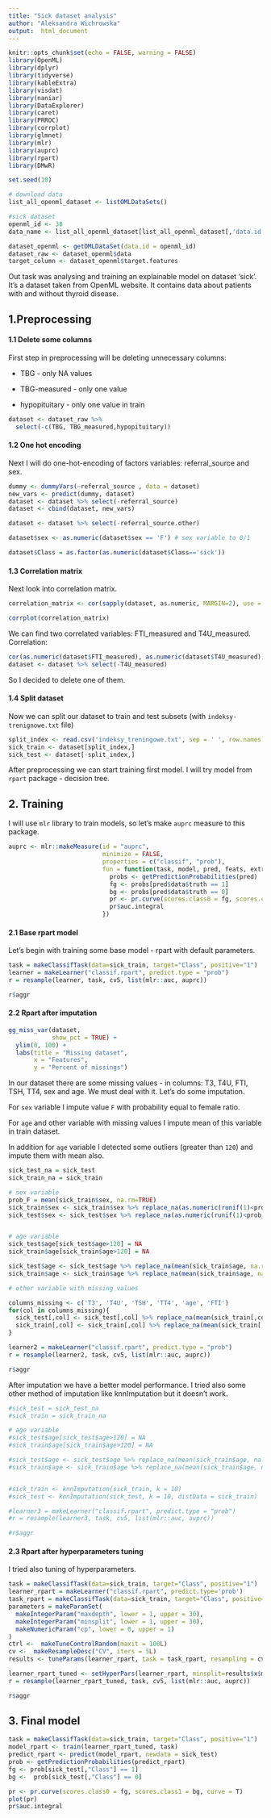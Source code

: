 ```yaml
---
title: "Sick dataset analysis"
author: "Aleksandra Wichrowska"
output:  html_document
---
```

  
```r
knitr::opts_chunk$set(echo = FALSE, warning = FALSE)
library(OpenML)
library(dplyr)
library(tidyverse)
library(kableExtra)
library(visdat)
library(naniar)
library(DataExplorer)
library(caret)
library(PRROC)
library(corrplot)
library(glmnet)
library(mlr)
library(auprc)
library(rpart)
library(DMwR)
```

```r
set.seed(10)

# download data
list_all_openml_dataset <- listOMLDataSets()

#sick dataset
openml_id <- 38 
data_name <- list_all_openml_dataset[list_all_openml_dataset[,'data.id'] == openml_id,'name']

dataset_openml <- getOMLDataSet(data.id = openml_id)
dataset_raw <- dataset_openml$data
target_column <- dataset_openml$target.features
```

Out task was analysing and training an explainable model on dataset 'sick'. It's a dataset taken from OpenML website. It contains data about patients with and without thyroid disease.

## 1.Preprocessing

#### 1.1 Delete some columns

First step in preprocessing will be deleting unnecessary columns:

* TBG - only NA values

* TBG-measured - only one value

* hypopituitary - only one value in train


```r

dataset <- dataset_raw %>% 
  select(-c(TBG, TBG_measured,hypopituitary))
```


#### 1.2 One hot encoding

Next I will do one-hot-encoding of factors variables: referral_source and sex.

```r
dummy <- dummyVars(~referral_source , data = dataset)
new_vars <- predict(dummy, dataset)
dataset <- dataset %>% select(-referral_source)
dataset <- cbind(dataset, new_vars)

dataset <- dataset %>% select(-referral_source.other)

dataset$sex <- as.numeric(dataset$sex == 'F') # sex variable to 0/1

dataset$Class = as.factor(as.numeric(dataset$Class=='sick'))
```


#### 1.3 Correlation matrix

Next look into correlation matrix. 

```r
correlation_matrix <- cor(sapply(dataset, as.numeric, MARGIN=2), use = "pairwise.complete.obs")
```

```r
corrplot(correlation_matrix)
```

We can find two correlated variables: FTI_measured and T4U_measured.
Correlation:
``` r
cor(as.numeric(dataset$FTI_measured), as.numeric(dataset$T4U_measured))
dataset <- dataset %>% select(-T4U_measured)
```

So I decided to delete one of them.



#### 1.4 Split dataset

Now we can split our dataset to train and test subsets (with `indeksy-trenignowe.txt` file)

```r
split_index <- read.csv('indeksy_treningowe.txt', sep = ' ', row.names = 1, header = TRUE)$x
sick_train <- dataset[split_index,]
sick_test <- dataset[-split_index,]
```

After preprocessing we can start training first model.
I will try model from `rpart` package - decision tree.

## 2. Training

I will use `mlr` library to train models, so let's make `auprc` measure to this package.
```r
auprc <- mlr::makeMeasure(id = "auprc",
                          minimize = FALSE,
                          properties = c("classif", "prob"),
                          fun = function(task, model, pred, feats, extra.args){
                            probs <- getPredictionProbabilities(pred)
                            fg <- probs[pred$data$truth == 1]
                            bg <- probs[pred$data$truth == 0]
                            pr <- pr.curve(scores.class0 = fg, scores.class1 = bg, curve = T)
                            pr$auc.integral
                          })
```

#### 2.1 Base rpart model

Let's begin with training some base model - rpart with default parameters.

```r
task = makeClassifTask(data=sick_train, target="Class", positive="1")
learner = makeLearner("classif.rpart", predict.type = "prob")
r = resample(learner, task, cv5, list(mlr::auc, auprc))
```
```r
r$aggr
```

#### 2.2 Rpart after imputation


```r
gg_miss_var(dataset, 
            show_pct = TRUE) + 
  ylim(0, 100) +
  labs(title = "Missing dataset",
       x = "Features",
       y = "Percent of missings")
```

In our dataset there are some missing values - in columns: T3, T4U, FTI, TSH, TT4, sex and age. We must deal with it.
Let's do some imputation.

For `sex` variable I impute value `F` with probability equal to female ratio.

For `age` and other variable with missing values I impute mean of this variable in train dataset.

In addition for `age` variable I detected some outliers (greater than `120`) and impute them with mean also.


```r
sick_test_na = sick_test
sick_train_na = sick_train

# sex variable
prob_F = mean(sick_train$sex, na.rm=TRUE)
sick_train$sex <- sick_train$sex %>% replace_na(as.numeric(runif(1)<prob_F))
sick_test$sex <- sick_test$sex %>% replace_na(as.numeric(runif(1)<prob_F))


# age variable
sick_test$age[sick_test$age>120] = NA
sick_train$age[sick_train$age>120] = NA

sick_test$age <- sick_test$age %>% replace_na(mean(sick_train$age, na.rm = TRUE))  # first use mean of this column in sick_train 
sick_train$age <- sick_train$age %>% replace_na(mean(sick_train$age, na.rm = TRUE)) # then impute na in sick_train

# other variable with missing values

columns_missing <- c('T3', 'T4U', 'TSH', 'TT4', 'age', 'FTI')
for(col in columns_missing){
  sick_test[,col] <- sick_test[,col] %>% replace_na(mean(sick_train[,col], na.rm = TRUE))  # first use mean of this column in sick_train 
  sick_train[,col] <- sick_train[,col] %>% replace_na(mean(sick_train[,col], na.rm = TRUE)) # then impute na in sick_train
}
```

```r
learner2 = makeLearner("classif.rpart", predict.type = "prob")
r = resample(learner2, task, cv5, list(mlr::auc, auprc))
```

```r
r$aggr
```

After imputation we  have a better model performance. I tried also some other method of imputation like knnImputation but it doesn't work.

```r
#sick_test = sick_test_na
#sick_train = sick_train_na

# age variable
#sick_test$age[sick_test$age>120] = NA
#sick_train$age[sick_train$age>120] = NA

#sick_test$age <- sick_test$age %>% replace_na(mean(sick_train$age, na.rm = TRUE))  # first use mean of this column in sick_train 
#sick_train$age <- sick_train$age %>% replace_na(mean(sick_train$age, na.rm = TRUE)) # then impute na in sick_train


#sick_train <- knnImputation(sick_train, k = 10)
#sick_test <- knnImputation(sick_test, k = 10, distData = sick_train)
```

```r
#learner3 = makeLearner("classif.rpart", predict.type = "prob")
#r = resample(learner3, task, cv5, list(mlr::auc, auprc))
```

```r
#r$aggr
```


#### 2.3 Rpart after hyperparameters tuning

I tried also tuning of hyperparameters.
```r
task = makeClassifTask(data=sick_train, target="Class", positive="1")
learner_rpart = makeLearner("classif.rpart", predict.type='prob')
task_rpart = makeClassifTask(data=sick_train, target="Class", positive="1")
parameters = makeParamSet(
  makeIntegerParam("maxdepth", lower = 1, upper = 30),
  makeIntegerParam("minsplit", lower = 1, upper = 30),
  makeNumericParam("cp", lower = 0, upper = 1)
)
ctrl <-  makeTuneControlRandom(maxit = 100L)
cv <-  makeResampleDesc("CV", iters = 5L)
results <- tuneParams(learner_rpart, task = task_rpart, resampling = cv,  par.set = parameters, control = ctrl, measures = list(mlr::auc), show.info = FALSE)

learner_rpart_tuned <- setHyperPars(learner_rpart, minsplit=results$x$minsplit, cp=results$x$cp, maxdepth=results$x$maxdepth)
r = resample(learner_rpart_tuned, task, cv5, list(mlr::auc, auprc))
```

```r
r$aggr
```


## 3. Final model


```r
task = makeClassifTask(data=sick_train, target="Class", positive="1")
model_rpart <- train(learner_rpart_tuned, task)
predict_rpart <- predict(model_rpart, newdata = sick_test)
prob <- getPredictionProbabilities(predict_rpart)
fg <- prob[sick_test[,"Class"] == 1]
bg <-  prob[sick_test[,"Class"] == 0]

pr <- pr.curve(scores.class0 = fg, scores.class1 = bg, curve = T)
plot(pr)
pr$auc.integral
```
